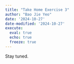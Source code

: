 ```yaml
---
title: "Take Home Exercise 3"
author: "Bao Jie Yeo"
date: '2024-10-27'
date-modified: '2024-10-27'
execute: 
  eval: true
  echo: true
  freeze: true
---
```


Stay tuned.
